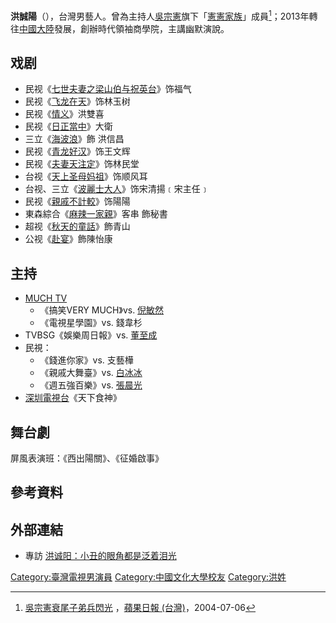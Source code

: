 {{藝人
|姓名=洪誠陽
|類型=男藝人
|出生日期=4月1日 
|教育程度=[[中國文化大學|中國文化大學]]戲劇系 
}}
'''洪誠陽'''（{{bd||4月1日}}），台灣男藝人。曾為主持人[[吳宗憲|吳宗憲]]旗下「[[吳宗憲#娛樂媒體|憲憲家族]]」成員<ref name="子弟兵閃光">[https://tw.appledaily.com/finance/daily/20040706/21059565/ 吳宗憲衰尾子弟兵閃光] {{Wayback|url=https://tw.appledaily.com/finance/daily/20040706/21059565/ |date=20200526103012 }}，[[蘋果日報_(台灣)|蘋果日報 (台灣)]]，2004-07-06</ref>；2013年轉往[[中國大陸|中國大陸]]發展，創辦時代領袖商學院，主講幽默演說。

==戏剧==
*民视《[[七世夫妻之梁山伯与祝英台|七世夫妻之梁山伯与祝英台]]》饰福气
*民视《[[飞龙在天_(电视剧)|飞龙在天]]》饰林玉树
*民视《[[情义_(电视剧)|情义]]》洪雙喜
*民视《[[日正當中_(电视剧)|日正當中]]》大衛
*三立《[[海波浪|海波浪]]》飾 洪信昌
*民视《[[青龙好汉|青龙好汉]]》饰王文辉
*民视《[[夫妻天注定|夫妻天注定]]》饰林民堂
*台视《[[天上圣母妈祖|天上圣母妈祖]]》饰顺风耳
*台视、三立《[[波麗士大人|波麗士大人]]》饰宋清揚﹝宋主任﹞
*民视《[[親戚不計較|親戚不計較]]》饰陽陽
*東森綜合《[[麻辣一家親|麻辣一家親]]》客串 飾秘書
*超视《[[秋天的童話|秋天的童話]]》飾青山
*公视《[[赴宴|赴宴]]》飾陳怡康

==主持==
*[[MUCH_TV|MUCH TV]]
**《搞笑VERY MUCH》vs. [[倪敏然|倪敏然]]
**《電視星學園》vs. 錢韋杉
*TVBSG《娛樂周日報》vs. [[董至成|董至成]]
*民視：
**《錢進你家》vs. 支藝樺
**《親戚大舞臺》vs. [[白冰冰|白冰冰]]
**《週五強百樂》vs. [[張晨光|張晨光]]
*[[深圳電視台|深圳電視台]]《天下食神》

==舞台劇==
屏風表演班：《西出陽關》、《征婚啟事》

==參考資料==
{{reflist|30em}}

==外部連結==
*專訪 [http://hxdbtw.blog.taihainet.com/archives/2007/17345.html 洪诚阳：小丑的眼角都是泛着泪光]{{dead link|date=2018年3月 |bot=InternetArchiveBot |fix-attempted=yes }}

[[Category:臺灣電視男演員|Category:臺灣電視男演員]]
[[Category:中國文化大學校友|Category:中國文化大學校友]]
[[Category:洪姓|Category:洪姓]]